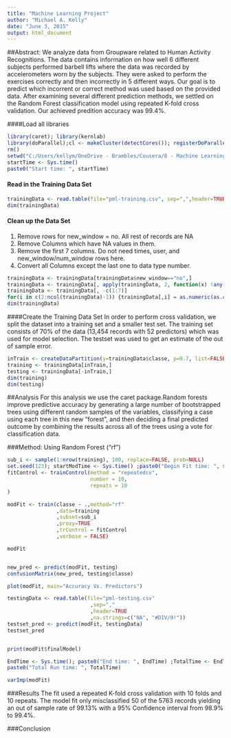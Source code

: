 ```yaml
---
title: "Machine Learning Project"
author: "Michael A. Kelly"
date: "June 3, 2015"
output: html_document
---
```


##Abstract:
We analyze data from Groupware related to Human Activity Recognitions. The data contains information on how well 6 different subjects performed barbell lifts where the data was recorded by accelerometers worn by the subjects. They were asked to perform the exercises correctly and then incorrectly in 5 different ways. Our goal is to predict which incorrent or correct method was used based on the provided data. After examining several different prediction methods, we settled on the Random Forest classification model using repeated K-fold cross validation. Our achieved predition accuracy was 99.4%.

####Load all libraries
```r
library(caret); library(kernlab)
library(doParallel);cl <- makeCluster(detectCores()); registerDoParallel(cl)
rm()
setwd("C:/Users/kellym/OneDrive - Brambles/Cousera/8 - Machine Learning/Project Folder")
startTime <- Sys.time()
paste0("Start time: ", startTime)
```

#### Read in the Training Data Set
```r

trainingData <- read.table(file="pml-training.csv", sep=",",header=TRUE, na.strings=c("NA", "#DIV/0!"))
dim(trainingData)
```

#### Clean up the Data Set 

1. Remove rows for new_window = no. All rest of records are NA
2. Remove Columns which have NA values in them.
3. Remove the first 7 columns. Do not need times, user, and new_window/num_window rows here.
4. Convert all Columns except the last one to data type number.
```r
trainingData <- trainingData[trainingData$new_window=="no",]
trainingData <- trainingData[, apply(trainingData, 2, function(x) !any(is.na(x)))]
trainingData <- trainingData[, -c(1:7)] 
for(i in c(2:ncol(trainingData)-1)) {trainingData[,i] = as.numeric(as.character(trainingData[,i]))}
dim(trainingData)
```

####Create the Training Data Set
In order to perform cross validation, we split the dataset into a training set and a smaller test set. The training set consists of 70% of the data (13,454 records with 52 predictors) which was used for model selection. The testset was used to get an estimate of the out of sample error. 
```r
inTrain <- createDataPartition(y=trainingData$classe, p=0.7, list=FALSE)
training <- trainingData[inTrain,]
testing <- trainingData[-inTrain,]
dim(training)
dim(testing)

```
##Analysis
For this analysis we use the caret package.Random forests improve predictive accuracy by generating a large number of bootstrapped trees  using different random samples of the variables, classifying a case using each tree in this new "forest", and then deciding a final predicted outcome by combining the results across all of the trees using a vote for classification data.

###Method: Using Random Forest ("rf")
```r
sub_i <- sample(1:nrow(training), 100, replace=FALSE, prob=NULL)
set.seed(123); startModTime <- Sys.time() ;paste0("Begin Fit time: ", startModTime)
fitControl <- trainControl(method = "repeatedcv",
                           number = 10,
                           repeats = 10
)
```

```r
modFit <- train(classe ~ .,method="rf"
                ,data=training
                ,subset=sub_i
                ,proxy=TRUE
                ,trControl = fitControl
                ,verbose = FALSE)

modFit


new_pred <- predict(modFit, testing)
confusionMatrix(new_pred, testing$classe)

plot(modFit, main="Accuracy Vs. Predictors")

testingData <- read.table(file="pml-testing.csv"
                           ,sep=","
                           ,header=TRUE
                           ,na.strings=c("NA", "#DIV/0!"))
testset_pred <- predict(modFit, testingData)
testset_pred


print(modFit$finalModel)

EndTime <- Sys.time(); paste0("End time: ", EndTime) ;TotalTime <- EndTime - startTime
paste0("Total Run time: ", TotalTime)

varImp(modFit)
```
###Results
The fit used a repeated K-fold cross validation with 10 folds and 10 repeats.
The model fit only misclassified 50 of the 5763 records yielding an out of sample rate of 99.13% with a 95% Confidence interval from 98.9% to 99.4%.

###Conclusion
